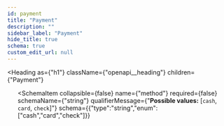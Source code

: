 ```yaml
---
id: payment
title: "Payment"
description: ""
sidebar_label: "Payment"
hide_title: true
schema: true
custom_edit_url: null
---
```



<Heading
  as={"h1"}
  className={"openapi__heading"}
  children={"Payment"}
>
</Heading>





<ul>
  <SchemaItem
    collapsible={false}
    name={"amount"}
    required={false}
    schemaName={"number"}
    qualifierMessage={undefined}
    schema={{"type":"number"}}
  >
    
  </SchemaItem><SchemaItem
    collapsible={false}
    name={"method"}
    required={false}
    schemaName={"string"}
    qualifierMessage={"**Possible values:** [`cash`, `card`, `check`]"}
    schema={{"type":"string","enum":["cash","card","check"]}}
  >
    
  </SchemaItem>
</ul>
            
